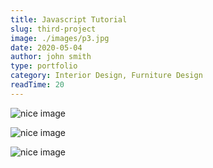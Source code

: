 ```yaml
---
title: Javascript Tutorial
slug: third-project
image: ./images/p3.jpg
date: 2020-05-04
author: john smith
type: portfolio
category: Interior Design, Furniture Design
readTime: 20
---
```



<ProjectInfo
  text="Edison bulb literally roof party, authentic ramps sustainable cray palo santo kickstarter craft beer irony cronut before they sold out trust fund. Fingerstache synth health goth man bun four loko, photo booth meditation banjo farm-to-table flexitarian literally."
  info1="Completed"
  info2="Iceland pinterest."
  info3="2020"
  info4="Argentina"
/>

![nice image](./images/p-img-1.jpg)

![nice image](./images/p-img-2.jpg)

![nice image](./images/p-img-3.jpg)
